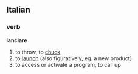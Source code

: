 ==Italian==
===verb===
'''lanciare'''
#to throw, to [[chuck]]
#to [[launch]] (also figuratively, eg. a new product)
#to access or activate a program, to call up